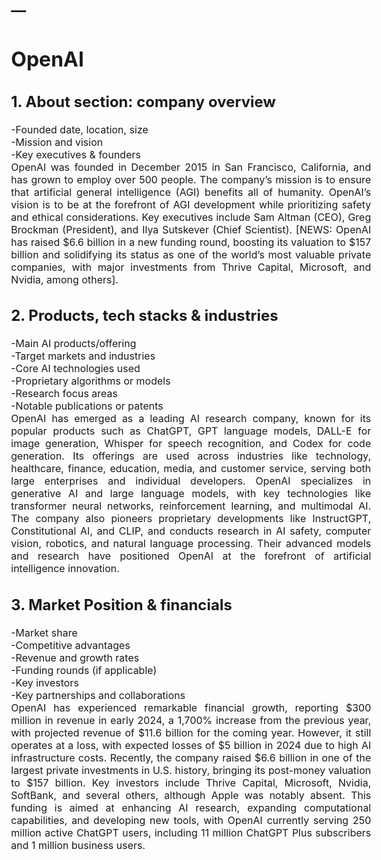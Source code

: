---
---  

<link rel="stylesheet" href="styles.css" type="text/css">

<style>
body {
text-align: justify; font-size:12pt}
</style>

# OpenAI   

## 1. About section: company overview   
-Founded date, location, size    
-Mission and vision    
-Key executives & founders      
OpenAI was founded in December 2015 in San Francisco, California, and has grown to employ over 500 people. The company's mission is to ensure that artificial general intelligence (AGI) benefits all of humanity. OpenAI's vision is to be at the forefront of AGI development while prioritizing safety and ethical considerations. Key executives include Sam Altman (CEO), Greg Brockman (President), and Ilya Sutskever (Chief Scientist). [NEWS: OpenAI has raised $6.6 billion in a new funding round, boosting its valuation to $157 billion and solidifying its status as one of the world's most valuable private companies, with major investments from Thrive Capital, Microsoft, and Nvidia, among others].      

## 2. Products, tech stacks & industries     
-Main AI products/offering     
-Target markets and industries   
-Core AI technologies used  
-Proprietary algorithms or models  
-Research focus areas   
-Notable publications or patents   
OpenAI has emerged as a leading AI research company, known for its popular products such as ChatGPT, GPT language models, DALL-E for image generation, Whisper for speech recognition, and Codex for code generation. Its offerings are used across industries like technology, healthcare, finance, education, media, and customer service, serving both large enterprises and individual developers. OpenAI specializes in generative AI and large language models, with key technologies like transformer neural networks, reinforcement learning, and multimodal AI. The company also pioneers proprietary developments like InstructGPT, Constitutional AI, and CLIP, and conducts research in AI safety, computer vision, robotics, and natural language processing. Their advanced models and research have positioned OpenAI at the forefront of artificial intelligence innovation.   

## 3. Market Position & financials     
-Market share   
-Competitive advantages   
-Revenue and growth rates  
-Funding rounds (if applicable)  
-Key investors  
-Key partnerships and collaborations  
OpenAI has experienced remarkable financial growth, reporting $300 million in revenue in early 2024, a 1,700% increase from the previous year, with projected revenue of $11.6 billion for the coming year. However, it still operates at a loss, with expected losses of $5 billion in 2024 due to high AI infrastructure costs. Recently, the company raised $6.6 billion in one of the largest private investments in U.S. history, bringing its post-money valuation to $157 billion. Key investors include Thrive Capital, Microsoft, Nvidia, SoftBank, and several others, although Apple was notably absent. This funding is aimed at enhancing AI research, expanding computational capabilities, and developing new tools, with OpenAI currently serving 250 million active ChatGPT users, including 11 million ChatGPT Plus subscribers and 1 million business users.   
